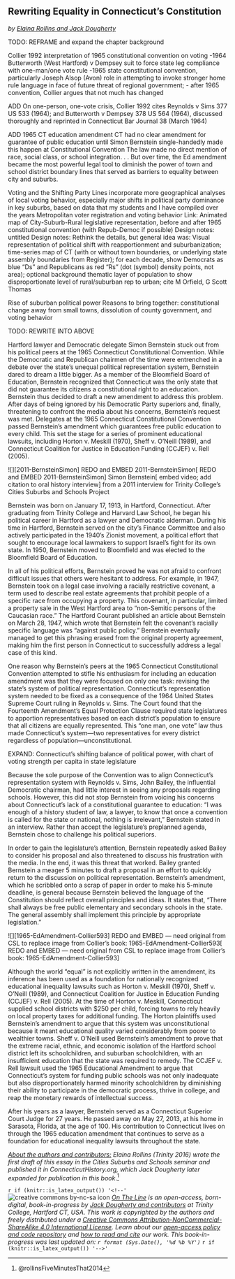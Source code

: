 ## Rewriting Equality in Connecticut's Constitution {#rewriting}
*by [Elaina Rollins and Jack Dougherty](authors-and-contributors.html)*

TODO: REFRAME and expand the chapter background

Collier 1992 interpretation of 1965 constitutional convention on voting
-1964 Butterworth (West Hartford) v Dempsey suit to force state leg compliance with one-man/one vote rule
-1965 state constitutional convention, particularly Joseph Alsop (Avon) role in attempting to invoke stronger home rule language in face of future threat of regional government;
- after 1965 convention, Collier argues that not much has changed

ADD
On one-person, one-vote crisis, Collier 1992 cites Reynolds v Sims 377 US 533 (1964); and Butterworth v Dempsey 378 US 564 (1964), discussed thoroughly and reprinted in Connecticut Bar Journal 38 (March 1964)

ADD 1965 CT education amendment
CT had no clear amendment for guarantee of public education until Simon Bernstein single-handedly made this happen at Constitutional Convention
The law made no direct mention of race, social class, or school integration. . .
But over time, the Ed amendment became the most powerful legal tool to diminish the power of town and school district boundary lines that served as barriers to equality between city and suburbs.

Voting and the Shifting Party Lines
incorporate more geographical analyses of local voting behavior, especially major shifts in political party dominance in key suburbs, based on data that my students and I have compiled over the years
	 Metropolitan voter registration and voting behavior
Link: Animated map of City-Suburb-Rural legislative representation, before and after 1965 constitutional convention (with Repub-Democ if possible)
Design notes: untitled
Design notes: Rethink the details, but general idea was: Visual representation of political shift with reapportionment and suburbanization; time-series map of CT (with or without town boundaries, or underlying state assembly boundaries from Register); for each decade, show Democrats as blue “Ds” and Republicans as red “Rs” (dot (symbol) density points, not area); optional background thematic layer of population to show disproportionate level of rural/suburban rep to urban; cite M Orfield, G Scott Thomas

 Rise of suburban political power
	 Reasons to bring together: constitutional change away from small towns, dissolution of county government, and voting behavior

TODO: REWRITE INTO ABOVE

Hartford lawyer and Democratic delegate Simon Bernstein stuck out from his political peers at the 1965 Connecticut Constitutional Convention. While the Democratic and Republican chairmen of the time were entrenched in a debate over the state’s unequal political representation system, Bernstein dared to dream a little bigger. As a member of the Bloomfield Board of Education, Bernstein recognized that Connecticut was the only state that did not guarantee its citizens a constitutional right to an education. Bernstein thus decided to draft a new amendment to address this problem. After days of being ignored by his Democratic Party superiors and, finally, threatening to confront the media about his concerns, Bernstein’s request was met. Delegates at the 1965 Connecticut Constitutional Convention passed Bernstein’s amendment which guarantees free public education to every child. This set the stage for a series of prominent educational lawsuits, including Horton v. Meskill (1970), Sheff v. O’Neill (1989), and Connecticut Coalition for Justice in Education Funding (CCJEF) v. Rell (2005).

![][2011-BernsteinSimon]
REDO and EMBED 2011-BernsteinSimon\[ REDO and EMBED 2011-BernsteinSimon\]
Simon Bernstein\[ embed video; add citation to oral history interview\] from a 2011 interview for Trinity College’s Cities Suburbs and Schools Project

Bernstein was born on January 17, 1913, in Hartford, Connecticut. After graduating from Trinity College and Harvard Law School, he began his political career in Hartford as a lawyer and Democratic alderman. During his time in Hartford, Bernstein served on the city’s Finance Committee and also actively participated in the 1940’s Zionist movement, a political effort that sought to encourage local lawmakers to support Israel’s fight for its own state. In 1950, Bernstein moved to Bloomfield and was elected to the Bloomfield Board of Education.

In all of his political efforts, Bernstein proved he was not afraid to confront difficult issues that others were hesitant to address. For example, in 1947, Bernstein took on a legal case involving a racially restrictive covenant, a term used to describe real estate agreements that prohibit people of a specific race from occupying a property. This covenant, in particular, limited a property sale in the West Hartford area to “non-Semitic persons of the Caucasian race.” The Hartford Courant published an article about Bernstein on March 28, 1947, which wrote that Bernstein felt the covenant’s racially specific language was “against public policy.” Bernstein eventually managed to get this phrasing erased from the original property agreement, making him the first person in Connecticut to successfully address a legal case of this kind.


One reason why Bernstein’s peers at the 1965 Connecticut Constitutional Convention attempted to stifle his enthusiasm for including an education amendment was that they were focused on only one task: revising the state’s system of political representation. Connecticut’s representation system needed to be fixed as a consequence of the 1964 United States Supreme Court ruling in Reynolds v. Sims. The Court found that the Fourteenth Amendment’s Equal Protection Clause required state legislatures to apportion representatives based on each district’s population to ensure that all citizens are equally represented. This “one man, one vote” law thus made Connecticut’s system—two representatives for every district regardless of population—unconstitutional.

EXPAND: Connecticut's shifting balance of political power, with chart of voting strength per capita in state legislature


Because the sole purpose of the Convention was to align Connecticut’s representation system with Reynolds v. Sims, John Bailey, the influential Democratic chairman, had little interest in seeing any proposals regarding schools. However, this did not stop Bernstein from voicing his concerns about Connecticut’s lack of a constitutional guarantee to education: “I was enough of a history student of law, a lawyer, to know that once a convention is called for the state or national, nothing is irrelevant,” Bernstein stated in an interview. Rather than accept the legislature’s preplanned agenda, Bernstein chose to challenge his political superiors.

In order to gain the legislature’s attention, Bernstein repeatedly asked Bailey to consider his proposal and also threatened to discuss his frustration with the media. In the end, it was this threat that worked. Bailey granted Bernstein a meager 5 minutes to draft a proposal in an effort to quickly return to the discussion on political representation. Bernstein’s amendment, which he scribbled onto a scrap of paper in order to make his 5-minute deadline, is general because Bernstein believed the language of the Constitution should reflect overall principles and ideas. It states that, “There shall always be free public elementary and secondary schools in the state. The general assembly shall implement this principle by appropriate legislation.”

![][1965-EdAmendment-Collier593]
REDO and EMBED — need original from CSL to replace image from Collier's book: 1965-EdAmendment-Collier593\[ REDO and EMBED — need original from CSL to replace image from Collier's book: 1965-EdAmendment-Collier593\]

Although the world “equal” is not explicitly written in the amendment, its inference has been used as a foundation for nationally recognized educational inequality lawsuits such as Horton v. Meskill (1970), Sheff v. O’Neill (1989), and Connecticut Coalition for Justice in Education Funding (CCJEF) v. Rell (2005). At the time of Horton v. Meskill, Connecticut supplied school districts with $250 per child, forcing towns to rely heavily on local property taxes for additional funding. The Horton plaintiffs used Bernstein’s amendment to argue that this system was unconstitutional because it meant educational quality varied considerably from poorer to wealthier towns. Sheff v. O’Neill used Bernstein’s amendment to prove that the extreme racial, ethnic, and economic isolation of the Hartford school district left its schoolchildren, and suburban schoolchildren, with an insufficient education that the state was required to remedy. The CCJEF v. Rell lawsuit used the 1965 Educational Amendment to argue that Connecticut’s system for funding public schools was not only inadequate but also disproportionately harmed minority schoolchildren by diminishing their ability to participate in the democratic process, thrive in college, and reap the monetary rewards of intellectual success.

After his years as a lawyer, Bernstein served as a Connecticut Superior Court Judge for 27 years. He passed away on May 27, 2013, at his home in Sarasota, Florida, at the age of 100. His contribution to Connecticut lives on through the 1965 education amendment that continues to serve as a foundation for educational inequality lawsuits throughout the state.


*[About the authors and contributors:](authors-and-contributors.html) Elaina Rollins (Trinity 2016) wrote the first draft of this essay in the Cities Suburbs and Schools seminar and published it in ConnecticutHistory.org, which Jack Dougherty later expanded for publication in this book*.^[@rollinsFiveMinutesThat2014]

`r if (knitr::is_latex_output()) '<!--'`
![creative commons by-nc-sa icon](images/cc-by-nc-sa-88x31.png) *[On The Line](http://ontheline.trincoll.edu) is an open-access, born-digital, book-in-progress by [Jack Dougherty and contributors](authors-and-contributors.html) at Trinity College, Hartford CT, USA. This work is copyrighted by the authors and freely distributed under a [Creative Commons Attribution-NonCommercial-ShareAlike 4.0 International License](http://creativecommons.org/licenses/by-nc-sa/4.0/). Learn about our [open-access policy and code repository](copyright-with-open-access.html) and [how to read and cite](how-to-read-and-cite.html) our work. This book-in-progress was last updated on: `r format (Sys.Date(), '%d %b %Y')`*
`r if (knitr::is_latex_output()) '-->'`
